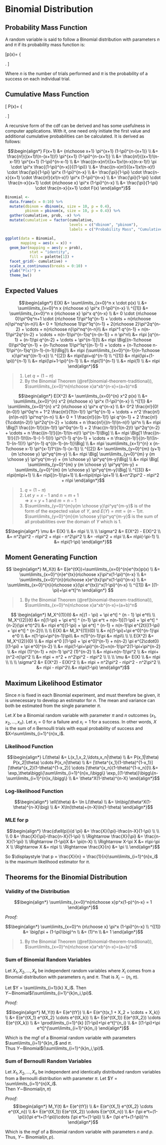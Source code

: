 # Binomial Distribution

## Probability Mass Function
A random variable is said to follow a Binomial distribution with parameters $n$ and $\pi$ if its probability mass function is:

\[p(x)=
	\left\{
		\begin{array}{ll}
			{n \choose x} \pi^x (1-\pi)^{n-x},	& x=0,1,2,\ldots,n\\
			0 				& \mathrm{otherwise}
		\end{array}
	\right. \]
	
Where $n$ is the number of trials performed and $\pi$ is the probability of a success on each individual trial.

## Cumulative Mass Function

\[ P(x)=
	\left\{
		\begin{array} {lll}
			0							& x<0\\
			\sum\limits_{i=0}^{x} {n \choose i} \pi^i (1-\pi)^{n-i} 	& 0 \leq x=0,1,2,\ldots,n\\
			1 							& n\leq x
		\end{array}
	\right. \]
	
A recursive form of the cdf can be derived and has some usefulness in computer applications.  With it, one need only initiate the first value and additional cumulative probabilities can be calculated.  It is derived as follows:

$$\begin{align*} 
F(x+1)
	&= {n\choose x+1} \pi^{x+1} (1-\pi)^{n-(x+1)} \\
	&= \frac{n!}{(x+1)!(n-(x+1))!} \pi^{x+1} (1-\pi)^{n-(x+1)} \\
  &= \frac{n!}{(x+1)!(n-x-1)!} \pi^{x+1} (1-\pi)^{n-x-1} \\
  &= \frac{(n-x)n!}{(x+1)x!(n-x)(n-x-1)!} \pi \cdot \pi^x \frac{(1-\pi)^{n-x}}{(1-\pi)} \\
  &= \frac{(n-x)n!}{(x+1)x!(n-x)!} \cdot \frac{\pi}{1-\pi} \pi^x (1-\pi)^{n-x} \\
  &= \frac{\pi}{1-\pi} \cdot \frac{n-x}{x+1} \cdot \frac{n!}{x!(n-x)!} \pi^x (1-\pi)^{n-x} \\
  &= \frac{\pi}{1-\pi} \cdot \frac{n-x}{x+1} \cdot {n\choose x} \pi^x (1-\pi)^{n-x} \\
	&= \frac{\pi}{1-\pi} \cdot \frac{n-x}{x+1} \cdot F(x)
\end{align*}$$

```r
Binomial <- 
  data.frame(x = 0:10) %>%
  mutate(dbinom = dbinom(x, size = 10, p = 0.4),
         pbinom = pbinom(x, size = 10, p = 0.4)) %>%
  gather(cumulative, prob, -x) %>%
  mutate(cumulative = factor(cumulative,
                             levels = c("dbinom", "pbinom"),
                             labels = c("Probability Mass", "Cumulative Mass")))

ggplot(data = Binomial,
       mapping = aes(x = x)) + 
  geom_bar(mapping = aes(y = prob),
           stat = "identity",
           fill = palette[1]) + 
  facet_grid(~ cumulative) + 
  scale_x_continuous(breaks = 0:10) + 
  ylab("P(x)") + 
  theme_bw()
```

## Expected Values
$$\begin{align*}
E(X)
    	    &= \sum\limits_{x=0}^n x \cdot p(x) \\
    	    &= \sum\limits_{x=0}^n x {n\choose x} \pi^x (1-\pi)^{n-x} \\
	^{[1]}  &= \sum\limits_{x=0}^n x {n\choose x} \pi^x q^{n-x} \\
          &= 0 \cdot {n\choose 0}\pi^0q^n+1 \cdot {n\choose 1}\pi^1q^{n-1} 
    		        + \cdots + n{n\choose n}\pi^nq^{n-n}\\
     	    &= 0 + 1{n\choose 1}\pi^1q^{n-1} + 2{n\choose 2}\pi^2q^{n-2} 
    		        + \cdots + n{n\choose n}\pi^nq^{n-n}\\
    	    &= n\pi^1 q^{n-1} + n(n-1)\pi^2q^{n-2} + \cdots + n(n-1)\pi^{n-1}q^{n-(n-1)} + n \pi^n\\
    	    &= n\pi [q^{n-1} + (n-1)\pi q^{n-2} + \cdots + \pi^{n-1}]\\
        	&= n\pi \Big[{n-1\choose 0}\pi^0q^{n-1} + {n-1\choose 1}\pi^1q^{(n-1)-1}
        		+ \cdots + {n-1\choose n-1}\pi^{n-1}q^{(n-1)-(n-1)}\Big]\\
        	&= n\pi (\sum\limits_{x=0}^{n-1}{n-1\choose x}\pi^xq^{(n-1)-x}) \\
  ^{[2]}	&= n\pi(\pi+q)^{n-1} \\
  ^{[1]}	&= n\pi(\pi+(1-\pi))^{n-1} \\
    	    &= n\pi(\pi+1-\pi)^{n-1} \\
        	&= n\pi(1)^{n-1} \\
        	&= n\pi(1) \\
        	&= n\pi
\end{align*}$$

> 1. Let $q = (1 - \pi)$
> 2. By the Binomial Theorem (\@ref(binomial-theorem-traditional)), $\sum\limits_{x=0}^n{n\choose x}a^xb^{n-x}=(a+b)^n$

$$\begin{align*}
E(X^2)
	        &= \sum\limits_{x=0}^{n} x^2 p(x) \\
	        &= \sum\limits_{x=0}^{n} x^2 {n\choose x} \pi^x (1-\pi)^{n-x} \\
	^{[1]}  &= \sum\limits_{x=0}^{n} x^2 {n\choose x} \pi^x q^{n-x} \\
          &= 0^2 \frac{n!}{0!(n-0)!} \pi^0q^n + 1^2 \frac{n!}{1!(n-1)!} \pi^1q^{n-1}
		          + \cdots + n^2 \frac{n!}{n!(n-n)!} \pi^nq^{n-n} \\
        	&= 0 + 1 \frac{n!}{(n-1)!} \pi q^{n-1} + 2 \frac{n!}{1\cdot(n-2)!} \pi^2q^{n-2}
        		+ \cdots + n \frac{n!}{(n-1)!(n-n)!} \pi^n \\
          &= n\pi \Big[1 \frac{(n-1)!}{(n-1)!} \pi^0q^{n-1}
        		+ 2 \frac{(n-1)!}{1(n-2)!} \pi^2q^{n-2}
        		+ \cdots + n \frac{(n-1)!}{(n-1)!(n-n)!} \pi^{n-1}\Big] \\
          &= n\pi \Big[1 \frac{(n-1)!}{(1-1)!((n-1)-(-1-1))!} \pi^{1-1} q^{n-1} + 
                 	\cdots + n \frac{(n-1)!}{(n-1)!((n-1)-(n-1))!} \pi^{n-1} q^{(n-1)-(n-1)}\Big] \\
          &= n\pi \sum\limits_{x=1}^{n} x {n-1\choose x-1} \pi^{x-1}1^{(n-1)-(x-1)} \\
  ^{[2]}  &= \sum\limits_{y=0}^{m} (y+1) {m \choose y} \pi^yq^{m-y} \\
          &= n\pi \Big[ \sum\limits_{y=0}^{m} y {m \choose y} \pi^yq^{m-y} + {m \choose y} \pi^yq^{m-y}\Big] \\
          &= n\pi \Big[ \sum\limits_{y=0}^{m} y {m \choose y} \pi^yq^{m-y} 
          		+ \sum\limits_{y=0}^{m} {m \choose y} \pi^yq^{m-y}\Big] \\
  ^{[3]}  &= n\pi(m\pi+1) \\
        	&= n\pi[(n-1)\pi+1] \\
        	&=n\pi(n\pi-\pi+1) \\
        	&=n^2\pi^2 - n\pi^2 + n\pi
\end{align*}$$
	
>1. $q = (1 - \pi)$
>2. Let $y = x - 1$ and $n = m + 1$  
>    $\Rightarrow$ $x = y + 1$ and $m = n - 1$
>3. $\sum\limits_{y=0}^{m}y{m \choose y}\pi^yq^{m-y}$
>		is of the form of the expected value of $Y$, and $E(Y)=m\pi=(n-1)\pi$.
>		$\sum\limits_{y=0}^{m}{m \choose y}\pi^yq^{m-y}$
>		is the sum of all probabilities over the domain of $Y$ which is 1.


$$\begin{align*}
\mu
	&= E(X) \\
	&= n\pi \\
\\
\\
\sigma^2
	&= E(X^2) - E(X)^2 \\
	&= n^2\pi^2 - n\pi^2 + n\pi - n^2\pi^2 \\
	&= -n\pi^2 + n\pi \\
	&= n\pi(-\pi-1) \\
  &= n\pi(1-\pi)
\end{align*}$$

## Moment Generating Function

$$
\begin{align*} 
M_X(t)
          &= E(e^{tX})=\sum\limits_{x=0}^{n}e^{tx}p(x) \\
        	&= \sum\limits_{x=0}^{n}e^{tx}{n\choose x}\pi^x(1-\pi)^{n-x} \\
          &= \sum\limits_{x=0}^{n}{n\choose x}e^{tx}\pi^x(1-\pi)^{n-x} \\
	        &= \sum\limits_{x=0}^{n}{n\choose x}(\pi e^{tx})^x(1-\pi)^{n-x} \\
  ^{[1]}  &= [(1-\pi)+\pi e^t]^n
\end{align*}
$$
	
> 1. By the Binomial Theorem (\@ref(binomial-theorem-traditional)), $\sum\limits_{x=0}^n{n\choose x}a^xb^{n-x}=(a+b)^n$

$$
\begin{align*}
M_X^{(1)}(t) &= n[(1 - \pi) + \pi e^t] ^ {n - 1} \pi e^t\\
\\
M_X^{(2)}(t) &= n[(1-\pi) + \pi e^t] ^ {n-1} \pi e^t + n(n-1)[(1-\pi) + \pi e^t] ^ {n-2}(\pi e^t)^2\\
             &= n\pi e^t[(1-\pi) + \pi e^t] ^ {n-1} + n(n-1)\pi e^{2t}[(1-\pi) + \pi e^t] ^ {n-2}\\
\\
\\
E(X)
  &= M_X^{(1)}(0) \\
  &= n[(1-\pi)+\pi e^0]^{n-1}\pi e^0 \\
  &= n[1-\pi+\pi^{n-1}\pi\\
  &= n(1)^{n-1}\pi
  &= n\pi\\
\\
\\
E(X^2)
  &= M_X^{(2)}(0) \\
  &= n\pi e^0 [(1-\pi) + \pi e^0]^{n-1} + n(n-2) \pi e^{2\cdot0}[(1-\pi) + \pi e^0]^{n-2} \\
  &= n\pi(1-\pi+\pi)^{n-2}+n(n-1)\pi^2(1-\pi+\pi^{n-2} \\
  &= n\pi (1)^{n-1} + n(n-1) \pi^2 (1)^{n-2} \\
  &= n\pi+n(n-1)\pi^2 \\
  &= n\pi+(n^2-n)\pi^2 \\
  &= n\pi + n^2 + n^2\pi^2 - n\pi^2 \\
\\
\\
\mu
  &= E(X) \\
  &= n\pi \\
\\
\\
\sigma^2
  &= E(X^2) - E(X)^2 \\
  &= n\pi + n^2\pi^2 - n\pi^2 - n^2\pi^2 \\
  &= n\pi - n\pi^2\\
  &= n\pi(1-\pi)
\end{align*}$$



## Maximum Likelihood Estimator

Since $n$ is fixed in each Binomial experiment, and must therefore be given, it is unnecessary to develop an estimator for $n$.  The mean and variance can both be estimated from the single parameter $\pi$.

Let $X$ be a Binomial random variable with parameter $\pi$ and $n$ outcomes $(x_1,x_2,\ldots,x_n)$.  Let $x_i=0$ for a failure and $x_i=1$ for a success.  In other words, $X$ is the sum of $n$ Bernoulli trials with equal probability of success and $X=\sum\limits_{i=1}^{n}x_i$.

### Likelihood Function
$$\begin{align*} 
L(\theta)
	&= L(x_1,x_2,\ldots,x_n|\theta) \\
	&= P(x_1|\theta) P(x_2|\theta) \cdots P(x_n|\theta) \\
  &= [\theta^{x_1}(1-\theta)^{1-x_1}] [\theta^{x_2}(1-\theta)^{1-x_2}] \cdots
        [\theta^{x_n}(1-\theta)^{1-x_n}]\\
  &= \exp_\theta\bigg\{\sum\limits_{i=1}^{n}x_i\bigg\}
        \exp_{(1-\theta)}\bigg\{n-\sum\limits_{i=1}^{n}x_i\bigg\} \\
  &= \theta^X(1-\theta)^{n-X}
\end{align*}$$

### Log-likelihood Function
$$\begin{align*}
\ell(\theta)
	&= \ln L(\theta) \\
	&= \ln\big(\theta^X(1-\theta)^{n-X}\big) \\
	&= X\ln(\theta)+(n-X)\ln(1-\theta)
\end{align*}$$

### MLE for p

$$\begin{align*} 
                \frac{d\ell(p)}{d \pi} 
                            &= \frac{X}{\pi}-\frac{n-X}{1-\pi} \\
\\
\\
                       0   &= \frac{X}{\pi}-\frac{n-X}{1-\pi} \\
  \Rightarrow  \frac{X}{\pi} &= \frac{n-X}{1-\pi} \\
  \Rightarrow  (1-\pi)X      &= \pi(n-X) \\
  \Rightarrow  X-\pi X        &= n\pi-\pi X \\
  \Rightarrow  X           &= n\pi \\
  \Rightarrow  \frac{X}{n} &= \pi \\
\end{align*}$$

So $\displaystyle \hat p = \frac{X}{n} = \frac{1}{n}\sum\limits_{i=1}^{n}x_i$ is the maximum likelihood estimator for $\pi$.


## Theorems for the Binomial Distribution

### Validity of the Distribution

$$\begin{align*}
\sum\limits_{x=0}^n{n\choose x}p^x(1-p)^{n-x}	= 1
\end{align*}$$

_Proof:_

$$\begin{align*}
\sum\limits_{x=0}^n {n\choose x} \pi^x (1-\pi)^{n-x} \\
	^{[1]}  &= \big(\pi + (1-\pi)\big)^n \\
	        &= (1)^n \\
	        &= 1 
\end{align*}$$

> 1. By the Binomial Theorem (\@ref(binomial-theorem-traditional)), $\sum\limits_{x=0}^n{n\choose x}a^xb^{n-x}=(a+b)^n$


### Sum of Binomial Random Variables

Let $X_1,X_2,\ldots,X_k$ be independent random variables where $X_i$ comes from a Binomial distribution with parameters $n_i$ and $\pi$.  That is $X_i\sim(n_i,\pi)$.

Let $Y = \sum\limits_{i=1}{k} X_i$.  Then $Y\sim$Binomial$(\sum\limits_{i=1}^{k}n_i,\pi)$.

_Proof:_

$$\begin{align*}
M_Y(t)
	&= E(e^{tY}) \\
	&= E(e^{t(x_1 + X_2 + \cdots + X_k)} \\
	&= E(e^{tX_1} e^{tX_2} \cdots e^{tX_k}) \\ 
  &= E(e^{tX_1}) E(e^{tX_2}) \cdots E(e^{tX_k}) \\
  &= \prod\limits_{i=1}^{k} [(1-\pi)+\pi e^t]^{n_i} \\
	&= [(1-\pi)+\pi e^t]^{\sum\limits_{i=1}^{k}n_i}
\end{align*}$$

Which is the mgf of a Binomial random variable with parameters $\sum\limits_{i=1}^{k}n_i$ and $\pi$.  
Thus $Y\sim$Binomial$(\sum\limits_{i=1}^{k}n_i,\pi)$.

### Sum of Bernoulli Random Variables

Let $X_1,X_2,\ldots,X_n$ be independent and identically distributed random variables from a Bernoulli distribution with parameter $\pi$.  Let $Y = \sum\limits_{i=1}^{n}X_i$.  
Then $Y\sim$Binomial$(n,\pi)$

_Proof:_
$$\begin{align*}
M_Y(t)
	&= E(e^{tY}) \\
	&= E(e^{tX_1} e^{tX_2} \cdots e^{tX_n}) \\
	&= E(e^{tX_1}) E(e^{tX_2}) \cdots E(e^{tX_n}) \\
  &= (\pi e^t+(1-\pi))(\pi e^t+(1-\pi))\cdots (\pi e^t+(1-\pi)) \\
	&= (\pi e^t+(1-\pi))^n
\end{align*}$$

Which is the mgf of a Binomial random variable with parameters $n$ and $p$.  Thus, $Y\sim$ Binomial$(n,p)$. 
